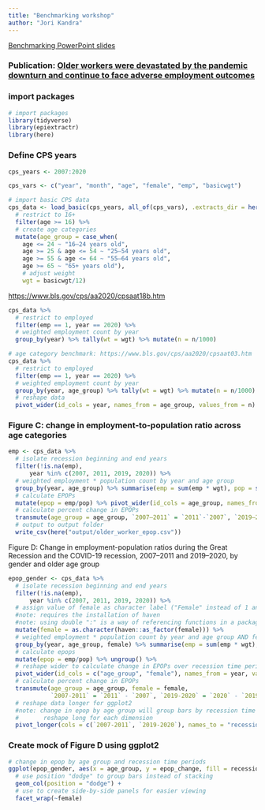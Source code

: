 ```yaml
---
title: "Benchmarking workshop"
author: "Jori Kandra"
---
```


[Benchmarking PowerPoint slides](https://github.com/Economic/earn_code_library/blob/main/supp_files/earncon2023_%20benchmarking_workshop.pdf)

### Publication: [Older workers were devastated by the pandemic downturn and continue to face adverse employment outcomes](https://www.epi.org/publication/older-workers-were-devastated-by-the-pandemic-downturn-and-continue-to-face-adverse-employment-outcomes-epi-testimony-for-the-senate-special-committee-on-aging/)

### import packages

```r
# import packages
library(tidyverse)
library(epiextractr)
library(here)
```

### Define CPS years

```r
cps_years <- 2007:2020
```

```r
cps_vars <- c("year", "month", "age", "female", "emp", "basicwgt")
```

```r
# import basic CPS data
cps_data <- load_basic(cps_years, all_of(cps_vars), .extracts_dir = here('data/basic')) %>% 
  # restrict to 16+
  filter(age >= 16) %>% 
  # create age categories
  mutate(age_group = case_when(
    age <= 24 ~ "16–24 years old",
    age >= 25 & age <= 54 ~ "25–54 years old",
    age >= 55 & age <= 64 ~ "55–64 years old",
    age >= 65 ~ "65+ years old"),
    # adjust weight
    wgt = basicwgt/12)

```

<https://www.bls.gov/cps/aa2020/cpsaat18b.htm>

```r

cps_data %>% 
  # restrict to employed
  filter(emp == 1, year == 2020) %>% 
  # weighted employment count by year
  group_by(year) %>% tally(wt = wgt) %>% mutate(n = n/1000)

```

```r
# age category benchmark: https://www.bls.gov/cps/aa2020/cpsaat03.htm
cps_data %>% 
  # restrict to employed
  filter(emp == 1, year == 2020) %>% 
  # weighted employment count by year
  group_by(year, age_group) %>% tally(wt = wgt) %>% mutate(n = n/1000) %>% 
  # reshape data
  pivot_wider(id_cols = year, names_from = age_group, values_from = n)
```

### Figure C: change in employment-to-population ratio across age categories

```r
emp <- cps_data %>%
  # isolate recession beginning and end years
  filter(!is.na(emp),
      year %in% c(2007, 2011, 2019, 2020)) %>% 
  # weighted employment * population count by year and age group
  group_by(year, age_group) %>% summarise(emp = sum(emp * wgt), pop = sum(wgt)) %>% 
  # calculate EPOPs
  mutate(epop = emp/pop) %>% pivot_wider(id_cols = age_group, names_from = year, values_from = epop) %>% 
  # calculate percent change in EPOPs
  transmute(age_group = age_group, `2007–2011` = `2011`-`2007`, `2019–2020` = `2020`-`2019`) %>%
  # output to output folder
  write_csv(here("output/older_worker_epop.csv"))
```

Figure D: Change in employment-population ratios during the Great Recession and the COVID-19 recession, 2007--2011 and 2019--2020, by gender and older age group

```r
epop_gender <- cps_data %>% 
  # isolate recession beginning and end years
  filter(!is.na(emp),
      year %in% c(2007, 2011, 2019, 2020)) %>% 
  # assign value of female as character label ("Female" instead of 1 and "Male" instead of 0)
  #note: requires the installation of haven
  #note: using double ":" is a way of referencing functions in a package without importing entire package
  mutate(female = as.character(haven::as_factor(female))) %>% 
  # weighted employment * population count by year and age group AND female
  group_by(year, age_group, female) %>% summarise(emp = sum(emp * wgt), pop = sum(wgt)) %>% 
  # calculate epops
  mutate(epop = emp/pop) %>% ungroup() %>% 
  # reshape wider to calculate change in EPOPs over recession time perios
  pivot_wider(id_cols = c("age_group", "female"), names_from = year, values_from = epop) %>% 
  # calculate percent change in EPOPs
  transmute(age_group = age_group, female = female, 
            `2007-2011` = `2011` - `2007`, `2019-2020` = `2020` - `2019`) %>% 
  # reshape data longer for ggplot2
  #note: change in epop by age group will group bars by recession time period, create panels by gender,
  #       reshape long for each dimension
  pivot_longer(cols = c(`2007-2011`, `2019-2020`), names_to = "recession", values_to = "epop_change")
```

### Create mock of Figure D using ggplot2

```r
# change in epop by age group and recession time periods
ggplot(epop_gender, aes(x = age_group, y = epop_change, fill = recession)) +
  # use position "dodge" to group bars instead of stacking
  geom_col(position = "dodge") +
  # use to create side-by-side panels for easier viewing
  facet_wrap(~female)
```
